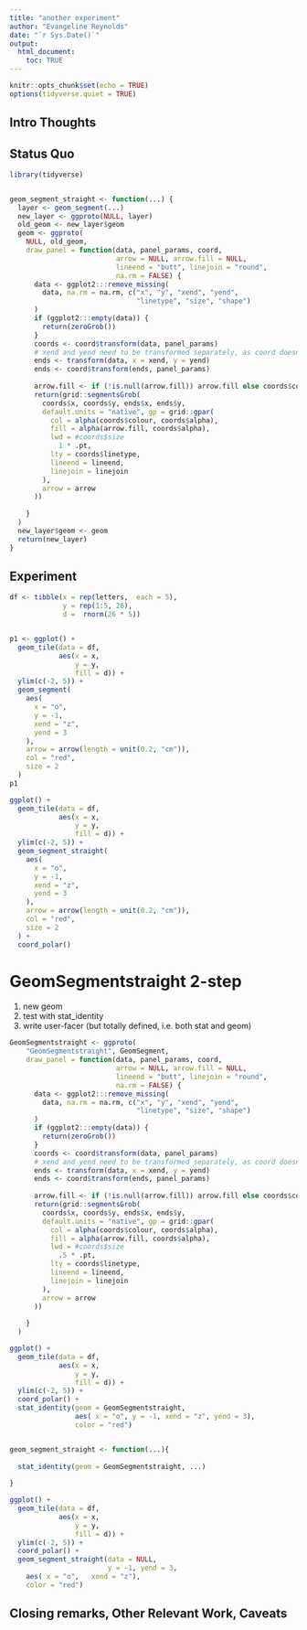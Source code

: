 ```yaml
---
title: "another experiment"
author: "Evangeline Reynolds"
date: "`r Sys.Date()`"
output: 
  html_document:
    toc: TRUE
---
```


```r
knitr::opts_chunk$set(echo = TRUE)
options(tidyverse.quiet = TRUE)
```




## Intro Thoughts


## Status Quo

```r
library(tidyverse)


geom_segment_straight <- function(...) {
  layer <- geom_segment(...)
  new_layer <- ggproto(NULL, layer)
  old_geom <- new_layer$geom
  geom <- ggproto(
    NULL, old_geom,
    draw_panel = function(data, panel_params, coord, 
                          arrow = NULL, arrow.fill = NULL,
                          lineend = "butt", linejoin = "round",
                          na.rm = FALSE) {
      data <- ggplot2:::remove_missing(
        data, na.rm = na.rm, c("x", "y", "xend", "yend", 
                               "linetype", "size", "shape")
      )
      if (ggplot2:::empty(data)) {
        return(zeroGrob())
      }
      coords <- coord$transform(data, panel_params)
      # xend and yend need to be transformed separately, as coord doesn't understand
      ends <- transform(data, x = xend, y = yend)
      ends <- coord$transform(ends, panel_params)
      
      arrow.fill <- if (!is.null(arrow.fill)) arrow.fill else coords$colour
      return(grid::segmentsGrob(
        coords$x, coords$y, ends$x, ends$y,
        default.units = "native", gp = grid::gpar(
          col = alpha(coords$colour, coords$alpha),
          fill = alpha(arrow.fill, coords$alpha),
          lwd = #coords$size
            1 * .pt,
          lty = coords$linetype,
          lineend = lineend,
          linejoin = linejoin
        ),
        arrow = arrow
      ))
      
    }
  )
  new_layer$geom <- geom
  return(new_layer)
}

```

## Experiment

```r
df <- tibble(x = rep(letters,  each = 5),
             y = rep(1:5, 26),
             d =  rnorm(26 * 5))


p1 <- ggplot() +
  geom_tile(data = df,
            aes(x = x,
                y = y,
                fill = d)) +
  ylim(c(-2, 5)) +
  geom_segment(
    aes(
      x = "o",
      y = -1,
      xend = "z",
      yend = 3
    ),
    arrow = arrow(length = unit(0.2, "cm")),
    col = "red",
    size = 2
  ) 
p1

ggplot() +
  geom_tile(data = df,
            aes(x = x,
                y = y,
                fill = d)) +
  ylim(c(-2, 5)) +
  geom_segment_straight(
    aes(
      x = "o",
      y = -1,
      xend = "z",
      yend = 3
    ),
    arrow = arrow(length = unit(0.2, "cm")),
    col = "red",
    size = 2
  ) + 
  coord_polar()

```


# GeomSegmentstraight 2-step

1. new geom
2. test with stat_identity
3. write user-facer (but totally defined, i.e. both stat and geom)

```r
GeomSegmentstraight <- ggproto(
    "GeomSegmentstraight", GeomSegment,
    draw_panel = function(data, panel_params, coord, 
                          arrow = NULL, arrow.fill = NULL,
                          lineend = "butt", linejoin = "round",
                          na.rm = FALSE) {
      data <- ggplot2:::remove_missing(
        data, na.rm = na.rm, c("x", "y", "xend", "yend", 
                               "linetype", "size", "shape")
      )
      if (ggplot2:::empty(data)) {
        return(zeroGrob())
      }
      coords <- coord$transform(data, panel_params)
      # xend and yend need to be transformed separately, as coord doesn't understand
      ends <- transform(data, x = xend, y = yend)
      ends <- coord$transform(ends, panel_params)
      
      arrow.fill <- if (!is.null(arrow.fill)) arrow.fill else coords$colour
      return(grid::segmentsGrob(
        coords$x, coords$y, ends$x, ends$y,
        default.units = "native", gp = grid::gpar(
          col = alpha(coords$colour, coords$alpha),
          fill = alpha(arrow.fill, coords$alpha),
          lwd = #coords$size
            .5 * .pt,
          lty = coords$linetype,
          lineend = lineend,
          linejoin = linejoin
        ),
        arrow = arrow
      ))
      
    }
  )

ggplot() +
  geom_tile(data = df,
            aes(x = x,
                y = y,
                fill = d)) +
  ylim(c(-2, 5)) +
  coord_polar() +
  stat_identity(geom = GeomSegmentstraight, 
                aes( x = "o", y = -1, xend = "z", yend = 3),
                color = "red")


geom_segment_straight <- function(...){
  
  stat_identity(geom = GeomSegmentstraight, ...)
  
}

ggplot() +
  geom_tile(data = df,
            aes(x = x,
                y = y,
                fill = d)) +
  ylim(c(-2, 5)) +
  coord_polar() +
  geom_segment_straight(data = NULL, 
                        y = -1, yend = 3,
    aes( x = "o",   xend = "z"),
    color = "red")


```


## Closing remarks, Other Relevant Work, Caveats
